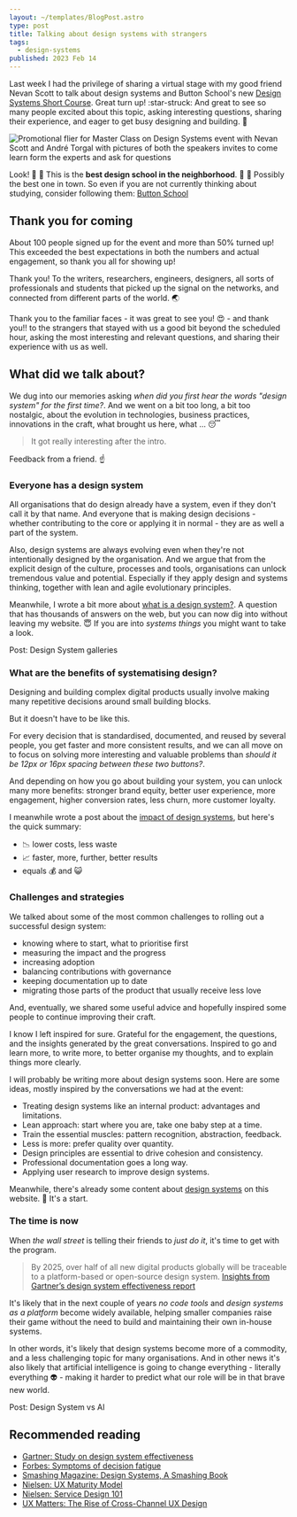 ```yaml
---
layout: ~/templates/BlogPost.astro
type: post
title: Talking about design systems with strangers
tags:
  - design-systems
published: 2023 Feb 14
---
```


<Abstract>

Last week I had the privilege of sharing a virtual stage with my good friend Nevan Scott to talk about design systems and Button School's new [Design Systems Short Course](https://buttonschool.com/design-systems/).
Great turn up! :star-struck: And great to see so many people excited about this topic, asking interesting questions, sharing their experience, and eager to get busy designing and building. :open_hands:

</Abstract>

![Promotional flier for Master Class on Design Systems event with Nevan Scott and André Torgal with pictures of both the speakers invites to come learn form the experts and ask for questions](./_media/design-system-master-class-with-nevan-scott-and-andre-torgal.jpg 'February 7, 2023. Did you miss that one? Check out the short course! // https://buttonschool.com/design-systems/')

<Note>

Look! :owl: :owl: This is the **best design school in the neighborhood**. :owl: :owl: Possibly the best one in town. So even if you are not currently thinking about studying, consider following them: [Button School](https://buttonschool.com)

</Note>

## Thank you for coming

About 100 people signed up for the event and more than 50% turned up! This exceeded the best expectations in both the numbers and actual engagement, so thank you all for showing up!

Thank you! To the writers, researchers, engineers, designers, all sorts of professionals and students that picked up the signal on the networks, and connected from different parts of the world. :earth_asia:

Thank you to the familiar faces - it was great to see you! :heart_eyes: - and thank you!! to the strangers that stayed with us a good bit beyond the scheduled hour, asking the most interesting and relevant questions, and sharing their experience with us as well.

## What did we talk about?

We dug into our memories asking _when did you first hear the words "design system" for the first time?_. And we went on a bit too long, a bit too nostalgic, about the evolution in technologies, business practices, innovations in the craft, what brought us here, what ... :sleeping:

> It got really interesting after the intro.

Feedback from a friend. :point_up:

### Everyone has a design system

All organisations that do design already have a system, even if they don't call it by that name. And everyone that is making design decisions - whether contributing to the core or applying it in normal - they are as well a part of the system.

Also, design systems are always evolving even when they're not intentionally designed by the organisation. And we argue that from the explicit design of the culture, processes and tools, organisations can unlock tremendous value and potential. Especially if they apply design and systems thinking, together with lean and agile evolutionary principles.

Meanwhile, I wrote a bit more about [what is a design system?](/posts/2023-02/what-is-a-design-system). A question that has thousands of answers on the web, but you can now dig into without leaving my website. :innocent: If you are into _systems things_ you might want to take a look.

<Todo>Post: Design System galleries</Todo>

### What are the benefits of systematising design?

Designing and building complex digital products usually involve making many repetitive decisions around small building blocks.

But it doesn't have to be like this.

For every decision that is standardised, documented, and reused by several people, you get faster and more consistent results, and we can all move on to focus on solving more interesting and valuable problems than _should it be 12px or 16px spacing between these two buttons?_.

And depending on how you go about building your system, you can unlock many more benefits: stronger brand equity, better user experience, more engagement, higher conversion rates, less churn, more customer loyalty.

I meanwhile wrote a post about the [impact of design systems](/posts/2023-02/benefits-of-design-systems), but here's the quick summary:

- :chart_with_downwards_trend: lower costs, less waste
- :chart_with_upwards_trend: faster, more, further, better results
- equals :moneybag: and :smiley_cat:

### Challenges and strategies

We talked about some of the most common challenges to rolling out a successful design system:

- knowing where to start, what to prioritise first
- measuring the impact and the progress
- increasing adoption
- balancing contributions with governance
- keeping documentation up to date
- migrating those parts of the product that usually receive less love

And, eventually, we shared some useful advice and hopefully inspired some people to continue improving their craft.

I know I left inspired for sure. Grateful for the engagement, the questions, and the insights generated by the great conversations. Inspired to go and learn more, to write more, to better organise my thoughts, and to explain things more clearly.

I will probably be writing more about design systems soon. Here are some ideas, mostly inspired by the conversations we had at the event:

- Treating design systems like an internal product: advantages and limitations.
- Lean approach: start where you are, take one baby step at a time.
- Train the essential muscles: pattern recognition, abstraction, feedback.
- Less is more: prefer quality over quantity.
- Design principles are essential to drive cohesion and consistency.
- Professional documentation goes a long way.
- Applying user research to improve design systems.

Meanwhile, there's already some content about [design systems](/tags/design-systems) on this website. :muscle: It's a start.

### The time is now

When _the wall street_ is telling their friends to _just do it_, it's time to get with the program.

> By 2025, over half of all new digital products globally will be traceable to a platform-based or open-source design system.
> [Insights from Gartner’s design system effectiveness report](https://www.knapsack.cloud/blog/gartner-design-system-effectiveness)

It's likely that in the next couple of years _no code tools_ and _design systems as a platform_ become widely available, helping smaller companies raise their game without the need to build and maintaining their own in-house systems.

In other words, it's likely that design systems become more of a commodity, and a less challenging topic for many organisations. And in other news it's also likely that artificial intelligence is going to change everything - literally everything :alien: - making it harder to predict what our role will be in that brave new world.

<Todo>Post: Design System vs AI</Todo>

## Recommended reading

- [Gartner: Study on design system effectiveness](https://www.knapsack.cloud/blog/gartner-design-system-effectiveness)
- [Forbes: Symptoms of decision fatigue](https://www.forbes.com/sites/womensmedia/2019/05/13/how-to-identify-when-youre-experiencing-decision-fatigue/)
- [Smashing Magazine: Design Systems, A Smashing Book](https://www.smashingmagazine.com/design-systems-book/)
- [Nielsen: UX Maturity Model](https://www.nngroup.com/articles/ux-maturity-model/)
- [Nielsen: Service Design 101](https://www.nngroup.com/articles/service-design-101/)
- [UX Matters: The Rise of Cross-Channel UX Design](https://www.uxmatters.com/mt/archives/2011/10/the-rise-of-cross-channel-ux-design.php)
